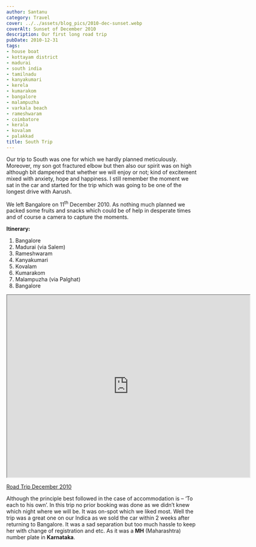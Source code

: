 ```yaml
---
author: Santanu
category: Travel
cover: ../../assets/blog_pics/2010-dec-sunset.webp
coverAlt: Sunset of December 2010
description: Our first long road trip
pubDate: 2010-12-31
tags:
- house boat
- kottayam district
- madurai
- south india
- tamilnadu
- kanyakumari
- kerela
- kumarakom
- bangalore
- malampuzha
- varkala beach
- rameshwaram
- coimbatore
- kerala
- kovalam
- palakkad
title: South Trip
---
```


Our trip to South  was one for which we hardly planned meticulously. Moreover, my son got fractured elbow but then also our spirit was on high although bit dampened that whether we will enjoy or not; kind of excitement mixed with anxiety, hope and happiness. I still remember the moment we sat in the car and started for the trip which was going to be one of the longest drive with Aarush.

We  left Bangalore on 11<sup>th</sup> December 2010. As nothing much planned we packed some fruits and snacks which could be of help in desperate times and of course a camera to capture the moments.

**Itinerary:**

1. Bangalore
2. Madurai (via Salem)
3. Rameshwaram
4. Kanyakumari
5. Kovalam
6. Kumarakom
7. Malampuzha (via Palghat)
8. Bangalore

<iframe src="https://www.google.com/maps/d/embed?mid=1XWz-3wk797f-MqKBaDl8dz1XCJY&ehbc=2E312F" width="640" height="480"></iframe>

[Road Trip December 2010](https://maps.google.com/maps/ms?msa=0&msid=200898708219870040262.000497d230c24c2fdad2c&ie=UTF8&t=m&ll=10.239249,77.486572&spn=5.511737,5.592041&z=7&source=embed)

Although the principle best followed in the case of accommodation is – ‘To each to his own’. In this trip no prior booking was done as we didn’t knew which night where we will be. It was on-spot which we liked most. Well the trip was a great one on our Indica as we sold the car within 2 weeks after returning to Bangalore. It was a sad separation but too much hassle to keep her with change of registration and etc. As it was a **MH** (Maharashtra) number plate in **Karnataka**.